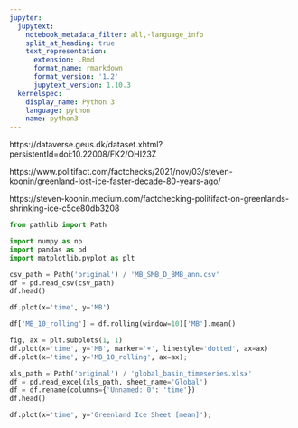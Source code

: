 ```yaml
---
jupyter:
  jupytext:
    notebook_metadata_filter: all,-language_info
    split_at_heading: true
    text_representation:
      extension: .Rmd
      format_name: rmarkdown
      format_version: '1.2'
      jupytext_version: 1.10.3
  kernelspec:
    display_name: Python 3
    language: python
    name: python3
---
```


https://dataverse.geus.dk/dataset.xhtml?persistentId=doi:10.22008/FK2/OHI23Z

https://www.politifact.com/factchecks/2021/nov/03/steven-koonin/greenland-lost-ice-faster-decade-80-years-ago/

https://steven-koonin.medium.com/factchecking-politifact-on-greenlands-shrinking-ice-c5ce80db3208

```python
from pathlib import Path

import numpy as np
import pandas as pd
import matplotlib.pyplot as plt
```

```python
csv_path = Path('original') / 'MB_SMB_D_BMB_ann.csv'
df = pd.read_csv(csv_path)
df.head()
```

```python
df.plot(x='time', y='MB')
```

```python
df['MB_10_rolling'] = df.rolling(window=10)['MB'].mean()
```

```python
fig, ax = plt.subplots(1, 1)
df.plot(x='time', y='MB', marker='+', linestyle='dotted', ax=ax)
df.plot(x='time', y='MB_10_rolling', ax=ax);
```

```python
xls_path = Path('original') / 'global_basin_timeseries.xlsx'
df = pd.read_excel(xls_path, sheet_name='Global')
df = df.rename(columns={'Unnamed: 0': 'time'})
df.head()
```

```python
df.plot(x='time', y='Greenland Ice Sheet [mean]');
```
